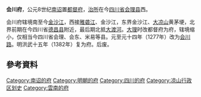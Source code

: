 '''会川府'''，公元8世纪[[南诏|南诏]]置[[都督府|都督府]]，[[治所|治所]]在今[[四川省|四川省]][[会理县|会理县]]西。

会川府辖境南至今[[金沙江|金沙江]]，西接[[雅砻江|雅砻江]]、金沙江，东界金沙江、[[大凉山|大凉山]]黄茅埂，北界前期在今四川省[[德昌县|德昌县]]附近，最后期北抵[[大渡河|大渡河]]。[[大理国|大理]]时改都督府为府，辖境缩小，仅相当今四川省会理、会东、米易等县。元至元十四年（1277年）改为[[会川路|会川路]]。明洪武十五年（1382年）复为府。后废。
== 參考資料 ==
{{reflist}}

{{大理國行政區劃}}
{{雲南承宣布政使司行政區劃}}
{{四川行政区划小作品}}
[[Category:南诏的府|Category:南诏的府]]
[[Category:明朝的府|Category:明朝的府]]
[[Category:四川的府|Category:四川的府]]
[[Category:凉山行政区划史|Category:凉山行政区划史]]
[[Category:雲南的府|Category:雲南的府]]